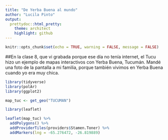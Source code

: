 ```yaml
---
title: "De Yerba Buena al mundo"
author: "Lucila Pinto"
output:
  prettydoc::html_pretty:
    theme: architect
    highlight: github
---
```


```r
knitr::opts_chunk$set(echo = TRUE, warning = FALSE, message = FALSE)
```

##En la clase 8, que vi grabada porque ese día no tenía internet, el Tucu hizo un ejemplo de mapas interactivos con Yerba Buena, Tucumán. Mandé una foto de la pantalla a mi familia, porque también vivimos en Yerba Buena cuando yo era muy chica.

```r
library(tidyverse)
library(polAr)
library(ggplot2)

map_tuc <- get_geo("TUCUMAN")

library(leaflet)

leaflet(map_tuc) %>%
  addPolygons() %>%
  addProviderTiles(providers$Stamen.Toner) %>%
  addMarkers(lng = -65.276472, -26.819889)

```